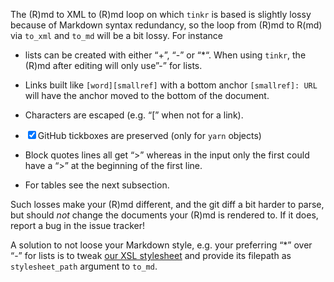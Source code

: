The (R)md to XML to (R)md loop on which `tinkr` is based is slightly lossy because of Markdown syntax redundancy, so the loop from (R)md to R(md) via `to_xml` and `to_md` will be a bit lossy. For instance 

 * lists can be created with either "+", "-" or "*". When using `tinkr`, the (R)md after editing will only use "-" for lists. 
 
 * Links built like `[word][smallref]` with a bottom anchor `[smallref]: URL`
  will have the anchor moved to the bottom of the document.
 
 * Characters are escaped (e.g. "[" when not for a link).

 * [x] GitHub tickboxes are preserved (only for `yarn` objects)
 
 * Block quotes lines all get ">" whereas in the input only the first could have a ">" at the beginning of the first line.
 
 * For tables see the next subsection.
    
  Such losses make your (R)md different, and the git diff a bit harder to parse, but should _not_ change the documents your (R)md is rendered to. If it does, report a bug in the issue tracker!
  
  A solution to not loose your Markdown style, e.g. your preferring "*" over "-" for lists is to tweak [our XSL stylesheet](inst/extdata/xml2md_gfm.xsl) and provide its filepath as `stylesheet_path` argument to `to_md`.
